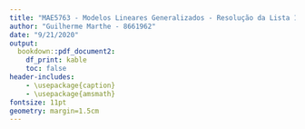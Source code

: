 ```yaml
---
title: "MAE5763 - Modelos Lineares Generalizados - Resolução da Lista 1"
author: "Guilherme Marthe - 8661962"
date: "9/21/2020"
output:
  bookdown::pdf_document2:
    df_print: kable
    toc: false
header-includes:
    - \usepackage{caption}
    - \usepackage{amsmath}
fontsize: 11pt
geometry: margin=1.5cm
---
```

